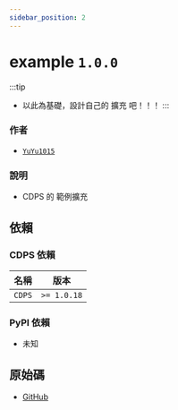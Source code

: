 ```yaml
---
sidebar_position: 2
---
```


# example `1.0.0`
:::tip
- 以此為基礎，設計自己的 擴充 吧！！！
:::
### 作者
- [`YuYu1015`](https://github.com/whes1015)
### 說明
- CDPS 的 範例擴充
## 依賴
### CDPS 依賴
| 名稱 | 版本 |
| --------- | ---------- |
| `CDPS`|  `>= 1.0.18`  |
### PyPI 依賴
- 未知
## 原始碼
- [GitHub](https://github.com/ExpTechTW/CDPS-ExamplePlugin)